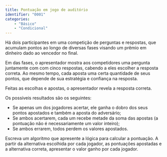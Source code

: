 ```yaml
---
title: Pontuação em jogo de auditório
identifier: "0001"
categories: 
    - "Básico"
    - "Condicional"
---
```


::: {#exr-0001}
Há dois participantes em uma competição de perguntas e respostas, que acumulam pontos ao longo de diversas fases visando um prêmio em dinheiro dado ao vencedor no final.

Em das fases, o apresentador mostra aos competidores uma pergunta juntamente com com cinco respostas, cabendo a eles escolher a resposta correta. Ao mesmo tempo, cada aposta uma certa quantidade de seus pontos, que depende de sua estratégia e confiança na resposta.

Feitas as escolhas e apostas, o apresentador revela a resposta correta.

Os possíveis resultados são os seguintes:

* Se apenas um dos jogadores acertar, ele ganha o dobro dos seus pontos apostados e também a aposta do adversário;
* Se ambos acertarem, cada um recebe metade da soma das apostas (a pontuação não é necessariamente um valor inteiro);
* Se ambos errarem, todos perdem os valores apostados.

Escreva um algoritmo que apresente a lógica para calcular a pontuação. A partir da alternativa escolhida por cada jogador, as pontuações apostadas e a alternativa correta, apresentar o valor ganho por cada jogador.
:::

